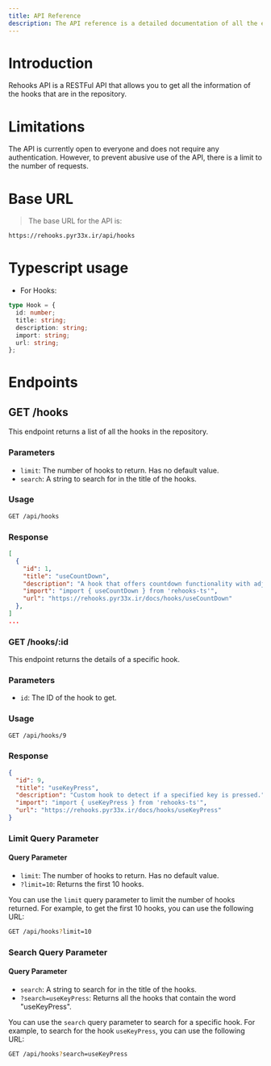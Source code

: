 ```yaml
---
title: API Reference
description: The API reference is a detailed documentation of all the endpoints available in the API.
---
```


# Introduction

Rehooks API is a RESTFul API that allows you to get all the information of the hooks that are in the repository.

# Limitations

The API is currently open to everyone and does not require any authentication. However, to prevent abusive use of the API, there is a limit to the number of requests.

# Base URL

> The base URL for the API is:

```bash
https://rehooks.pyr33x.ir/api/hooks
```

# Typescript usage

- For Hooks:

```ts
type Hook = {
  id: number;
  title: string;
  description: string;
  import: string;
  url: string;
};
```

# Endpoints

## GET /hooks

This endpoint returns a list of all the hooks in the repository.

### Parameters

- `limit`: The number of hooks to return. Has no default value.
- `search`: A string to search for in the title of the hooks.

### Usage

```bash
GET /api/hooks
```

### Response

```json
[
  {
    "id": 1,
    "title": "useCountDown",
    "description": "A hook that offers countdown functionality with adjustable start, stop, and interval parameters.",
    "import": "import { useCountDown } from 'rehooks-ts'",
    "url": "https://rehooks.pyr33x.ir/docs/hooks/useCountDown"
  },
]
...
```

### GET /hooks/:id

This endpoint returns the details of a specific hook.

### Parameters

- `id`: The ID of the hook to get.

### Usage

```bash
GET /api/hooks/9
```

### Response

```json
{
  "id": 9,
  "title": "useKeyPress",
  "description": "Custom hook to detect if a specified key is pressed.",
  "import": "import { useKeyPress } from 'rehooks-ts'",
  "url": "https://rehooks.pyr33x.ir/docs/hooks/useKeyPress"
}
```

### Limit Query Parameter

#### Query Parameter

- `limit`: The number of hooks to return. Has no default value.
- `?limit=10`: Returns the first 10 hooks.

You can use the `limit` query parameter to limit the number of hooks returned. For example, to get the first 10 hooks, you can use the following URL:

```bash
GET /api/hooks?limit=10
```

### Search Query Parameter

#### Query Parameter

- `search`: A string to search for in the title of the hooks.
- `?search=useKeyPress`: Returns all the hooks that contain the word "useKeyPress".

You can use the `search` query parameter to search for a specific hook. For example, to search for the hook `useKeyPress`, you can use the following URL:

```bash
GET /api/hooks?search=useKeyPress
```
